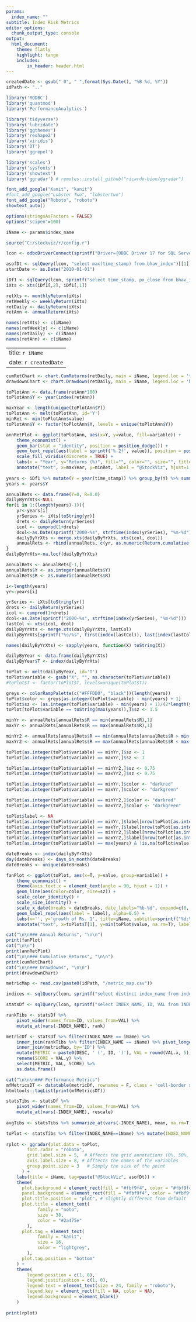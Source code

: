 ```yaml
---
params:
  index_name: ""
subtitle: Index Risk Metrics
editor_options:
  chunk_output_type: console
output: 
  html_document:
    theme: flatly
    highlight: tango
    includes:
        in_header: header.html
---
```


```r
createdDate <- gsub(" 0", " ",format(Sys.Date(), "%B %d, %Y"))
idPath <- ".."

library('RODBC')
library('quantmod')
library('PerformanceAnalytics')

library('tidyverse')
library('lubridate')
library('ggthemes')
library('reshape2')
library('viridis')
library('DT')
library('ggrepel')

library('scales')
library('sysfonts')
library('showtext')
library('ggradar') # remotes::install_github("ricardo-bion/ggradar")

font_add_google("Kanit", "kanit")
#font_add_google("Lobster Two", "lobstertwo")
font_add_google("Roboto", "roboto")
showtext_auto()

options(stringsAsFactors = FALSE)
options("scipen"=100)

iName <- params$index_name

source("C:/stockviz/r/config.r")

lcon <- odbcDriverConnect(sprintf("Driver={ODBC Driver 17 for SQL Server};Server=%s;Database=%s;Uid=%s;Pwd=%s;", ldbserver, ldbname, ldbuser, ldbpassword), case = "nochange", believeNRows = TRUE)

asofDt <- sqlQuery(lcon, "select max(time_stamp) from bhav_index")[[1]]
startDate <- as.Date("2010-01-01")

iDf1 <- sqlQuery(lcon, sprintf("select time_stamp, px_close from bhav_index where index_name='%s' and time_stamp >= '%s' and time_stamp <= '%s'", iName, startDate, asofDt))
iXts <- xts(iDf1[,2], iDf1[,1])

retXts <- monthlyReturn(iXts)
retWeekly <- weeklyReturn(iXts)
retDaily <- dailyReturn(iXts)
retAnn <- annualReturn(iXts)

names(retXts) <- c(iName)
names(retWeekly) <- c(iName)
names(retDaily) <- c(iName)
names(retAnn) <- c(iName)

```

---
title: `r iName`
date: `r createdDate`
---

```r
cumRetChart <- chart.CumReturns(retDaily, main = iName, legend.loc = 'topleft')
drawdownChart <- chart.Drawdown(retDaily, main = iName, legend.loc = 'bottomleft')

toPlotAnn <- data.frame(retAnn*100)
toPlotAnn$Y <- year(index(retAnn))

maxYear <- length(unique(toPlotAnn$Y))
toPlotAnn <- melt(toPlotAnn, id='Y')
minRet <- min(toPlotAnn$value)
toPlotAnn$Y <- factor(toPlotAnn$Y, levels = unique(toPlotAnn$Y))

annRetPlot <- ggplot(toPlotAnn, aes(x=Y, y=value, fill=variable)) +
	theme_economist() +
	geom_bar(stat = "identity", position = position_dodge()) +
	geom_text_repel(aes(label = sprintf('%.2f', value)), position = position_dodge(0.9)) +
	scale_fill_viridis(discrete = TRUE) +
	labs(x = "Year", y="Returns (%)", fill="", color="", size="", title=sprintf("%s", iName), subtitle=sprintf("Annual Returns [%s:%s]", first(index(retDaily)), last(index(retDaily)))) +
	annotate("text", x=maxYear, y=minRet, label = "@StockViz", hjust=1, vjust=0, col="white", cex=6, fontface = "bold", alpha = 0.8)
	
years <- iDf1 %>% mutate(Y = year(time_stamp)) %>% group_by(Y) %>% summarize(ctr = n()) %>% filter(ctr > 20) %>% select(Y) %>% arrange(Y)
years <- years$Y

annualRets <- data.frame(Y=0, R=0.0)
dailyByYrXts<-NULL
for(i in 1:(length(years)-1)){
	yr<-years[i]
	yrSeries <- iXts[toString(yr)]
	drets <- dailyReturn(yrSeries)
	icol <- cumprod(1+drets)
	dcol<-as.Date(sprintf("2000-%s", strftime(index(yrSeries), "%m-%d")))
	dailyByYrXts <- merge.xts(dailyByYrXts, xts(icol, dcol))
	annualRets <- rbind(annualRets, c(yr, as.numeric(Return.cumulative(drets))))
}
dailyByYrXts<-na.locf(dailyByYrXts)

annualRets <- annualRets[-1,]
annualRets$Y <- as.integer(annualRets$Y)
annualRets$R <- as.numeric(annualRets$R)

i<-length(years)
yr<-years[i]

yrSeries <- iXts[toString(yr)]
drets <- dailyReturn(yrSeries)
icol <- cumprod(1+drets)
dcol<-as.Date(sprintf("2000-%s", strftime(index(yrSeries), "%m-%d")))
lastCol <- xts(icol, dcol)
dailyByYrXts <- merge.xts(dailyByYrXts, lastCol)
dailyByYrXts[sprintf("%s/%s", first(index(lastCol)), last(index(lastCol))), ncol(dailyByYrXts)] <- na.locf(dailyByYrXts[sprintf("%s/%s", first(index(lastCol)), last(index(lastCol))), ncol(dailyByYrXts)])

names(dailyByYrXts) <- sapply(years, function(X) toString(X))

dailyByYear <- data.frame(dailyByYrXts)
dailyByYear$T <- index(dailyByYrXts)

toPlot <- melt(dailyByYear, id='T')
toPlot$variable <- gsub("X", "", as.character(toPlot$variable))
#toPlot$T <- factor(toPlot$T, levels=unique(toPlot$T))

greys <- colorRampPalette(c("#FFFDD0", "black"))(length(years))
toPlot$color <- greys[as.integer(toPlot$variable) - min(years) + 1]
toPlot$sz <- (as.integer(toPlot$variable) - min(years) + 1)/(2*length(years))
toPlot[toPlot$variable == toString(max(years)),]$sz <- 1.5

minYr <- annualRets[annualRets$R == min(annualRets$R),1]
maxYr <- annualRets[annualRets$R == max(annualRets$R),1]

minYr2 <- annualRets[annualRets$R == min(annualRets[annualRets$R > min(annualRets$R),2]), 1]
maxYr2 <- annualRets[annualRets$R == max(annualRets[annualRets$R < max(annualRets$R),2]), 1]

toPlot[as.integer(toPlot$variable) == minYr,]$sz <- 1
toPlot[as.integer(toPlot$variable) == maxYr,]$sz <- 1

toPlot[as.integer(toPlot$variable) == minYr2,]$sz <- 0.75
toPlot[as.integer(toPlot$variable) == maxYr2,]$sz <- 0.75

toPlot[as.integer(toPlot$variable) == minYr,]$color <- "darkred"
toPlot[as.integer(toPlot$variable) == maxYr,]$color <- "darkgreen"

toPlot[as.integer(toPlot$variable) == minYr2,]$color <- "darkred"
toPlot[as.integer(toPlot$variable) == maxYr2,]$color <- "darkgreen"

toPlot$label <- NA
toPlot[as.integer(toPlot$variable) == minYr,]$label[nrow(toPlot[as.integer(toPlot$variable) == minYr,])] <- minYr
toPlot[as.integer(toPlot$variable) == maxYr,]$label[nrow(toPlot[as.integer(toPlot$variable) == maxYr,])] <- maxYr
toPlot[as.integer(toPlot$variable) == minYr2,]$label[nrow(toPlot[as.integer(toPlot$variable) == minYr2,])] <- minYr2
toPlot[as.integer(toPlot$variable) == maxYr2,]$label[nrow(toPlot[as.integer(toPlot$variable) == maxYr2,])] <- maxYr2
toPlot[as.integer(toPlot$variable) == max(years) & !is.na(toPlot$value),]$label[nrow(toPlot[as.integer(toPlot$variable) == max(years) & !is.na(toPlot$value),])] <- max(years)

dateBreaks <- index(dailyByYrXts)
day(dateBreaks) <- days_in_month(dateBreaks)
dateBreaks <- unique(dateBreaks)

fanPlot <- ggplot(toPlot, aes(x=T, y=value, group=variable)) +
	theme_economist() +
	theme(axis.text.x = element_text(angle = 90, hjust = 1)) +
	geom_line(aes(color=color, size=sz)) +
	scale_color_identity() +
	scale_size_identity() +
	scale_x_date(breaks = dateBreaks, date_labels="%b-%d", expand=c(0, 0)) +
	geom_label_repel(aes(label = label), alpha=0.5) +
	labs(x='', y='growth of Rs. 1', title=iName, subtitle=sprintf("%d:%s", min(years), asofDt)) +
	annotate("text", x=toPlot$T[1], y=min(toPlot$value, na.rm=T), label = "@StockViz", hjust=0, vjust=0, col="white", cex=6, fontface = "bold", alpha = 0.8)	
```

```r
cat("\n\n### Annual Returns", "\n\n")
print(fanPlot)
cat("\n\n")
print(annRetPlot)
cat("\n\n### Cumulative Returns", "\n\n")
print(cumRetChart)
cat("\n\n### Drawdowns", "\n\n")
print(drawdownChart)
```

```r
metricMap <- read.csv(paste0(idPath, "/metric_map.csv"))

indices <- sqlQuery(lcon, sprintf("select distinct index_name from index_capm where time_stamp = '%s'", asofDt))[,1]

statsDf <- sqlQuery(lcon, sprintf("select INDEX_NAME, ID, VAL from INDEX_CAPM where INDEX_NAME in ('%s')", paste(indices, collapse="','"))) 

rankTibs <- statsDf %>% 
	pivot_wider(names_from=ID, values_from=VAL) %>% 
	mutate_at(vars(-INDEX_NAME), rank) 

metricDf <- statsDf %>% filter(INDEX_NAME == iName) %>%
	inner_join(rankTibs %>% filter(INDEX_NAME == iName) %>% pivot_longer(!INDEX_NAME, names_to='ID', values_to='VAL') %>% select(ID, VAL), by='ID') %>%
	inner_join(metricMap, by='ID') %>%
	mutate(METRIC = paste0(DESC, ' (', ID, ')'), VAL = round(VAL.x, 5)) %>%
	rename(SCORE = VAL.y) %>%
	select(METRIC, VAL, SCORE) %>%
	as.data.frame()

cat("\n\n\n### Performance Metrics")
mfMetricsDT <- datatable(metricDf, rownames = F, class = 'cell-border stripe', filter='none', colnames = c("", names(metricDf)[-1]), options = list(dom = 't', pageLength = 30, ordering=F))
htmltools::tagList(print(mfMetricsDT))

statsTibs <- statsDf %>% 
	pivot_wider(names_from=ID, values_from=VAL) %>% 
	mutate_at(vars(-INDEX_NAME), rescale)
				
avgTibs <- statsTibs %>% summarize_at(vars(-INDEX_NAME), mean, na.rm=T) %>% mutate(INDEX_NAME='Average')

toPlot <- statsTibs %>% filter(INDEX_NAME==iName) %>% mutate(INDEX_NAME = 'INDEX') %>% bind_rows(avgTibs) %>% as.data.frame()
			
rplot <- ggradar(plot.data = toPlot,
		font.radar = "roboto",
		grid.label.size = 5,  # Affects the grid annotations (0%, 50%, etc.)
		axis.label.size = 8, # Afftects the names of the variables
		group.point.size = 3   # Simply the size of the point 
	  ) +
	labs(title = iName, tag=paste("@StockViz", asofDt)) + 
	theme(
	  plot.background = element_rect(fill = "#fbf9f4", color = "#fbf9f4"),
	  panel.background = element_rect(fill = "#fbf9f4", color = "#fbf9f4"),
	  plot.title.position = "plot", # slightly different from default
	  plot.title = element_text(
			family = "noto", 
			size = 38,
			color = "#2a475e"
		),
	  plot.tag = element_text(
			family = "kanit", 
			size = 16,
			color = "lightgrey",
		),
	  plot.tag.position = "bottom"
	) +
	theme(
		legend.position = c(1, 0),  
		legend.justification = c(1, 0),
		legend.text = element_text(size = 24, family = "roboto"),
		legend.key = element_rect(fill = NA, color = NA),
		legend.background = element_blank()
	)
	
print(rplot)
```


